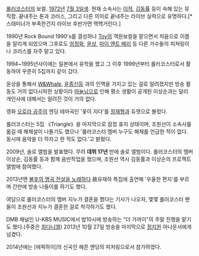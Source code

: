 
[[롤러코스터(밴드)|롤러코스터]]의 보컬. [[1972년]] [[7월 3일]]생. 현재 소속사는 [[이적(가수)|이적]], [[김동률]] 등이 속해 있는 뮤직팜. 끝내주는 톤과 코러스, 그리고 다른 의미로 끝내주는 라이브 실력으로 유명하다.[* 스태미너가 부족한건지 라이브 후반가면 헥헥거린다.]

1990년 Rock Bound 1990's를 결성하나 [[유희열|Toy]]의 객원보컬을 맡으면서 처음으로 이름을 알리게 되었으며 그후로도 [[엄정화]], [[윤상]], [[마이 앤트 메리]] 등 다른 가수들의 피쳐링이나 코러스를 자주 맡고 있다.

1994~1995년사이에는 일본에서 유학을 했고 그 이후 1999년부터 롤러코스터로서 활동하여 꾸준히 5집까지 같이 갔다.

윤상을 통해서 [[W&Whale]], [[윤종신]]등 과의 인맥을 가지고 있는 걸로 알려졌지만 방송 활동도 거의 없다시피한 상황이라 [[이효리|마눌님]]으로 인해 평소 생활이 공개된 이상순과는 달리 개인사에 대해서는 알려진 것이 거의 없다. 

영화 [[오로라 공주#s-3|오로라 공주]]의 엔딩 테마곡인 '꽃이 지다'를 [[정재형]]과 듀엣으로 불렀다.

롤러코스터는 5집 《Triangle》을 마지막으로 잠정 휴지 상태이며, 조원선이 소속사를 옮길 때 해체설이 나돌기도 했으나 '롤러코스터 멤버 누구도 해체를 언급한 적이 없다. 동시에 음악을 더 하자고 한 적도 없다.'고 밝혔다.

2009년, 솔로 앨범을 발표했다. 무려 '''데뷔 17년''' 만에 솔로 앨범이다. 롤러코스터의 멤버 이상순, 김동률 등과 함께 음반작업을 했으며, 조원선 역시 김동률과 이상순의 프로젝트 앨범에 참여했다.

2013년엔 [[불후의 명곡 전설을 노래하다]] 故유재하 특집에 출연해 '우울한 편지'를 부르며 간만에 방송 나들이를 하기도 했다.

여담으로 롤러코스터의 멤버 지누가 결혼을 했다는 기사가 나오자, 몇몇 롤러코스터 팬들이 조원선과 지누가 결혼한 걸로 착각하기도 했다.

DMB 채널인 U-KBS MUSIC에서 밤10시에 방송하는 "더 가까이"의 주말 진행을 맡기도 했다.(주중은 [[최다니엘]]) 2013년 10월 27일 방송을 마지막으로 [[정지원#s-2|정지원]] 아나운서에게 넘겼다.

2014년에는 [에픽하이]의 신곡인 헤픈 엔딩의 피처링으로서 참가하였다.
